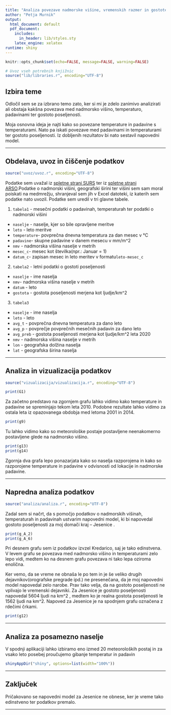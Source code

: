 ```yaml
---
title: "Analiza povezave nadmorske višine, vremenskih razmer in gostote poseljenosti v Sloveniji"
author: "Petja Murnik"
output:
  html_document: default
  pdf_document:
    includes:
      in_header: lib/styles.sty
    latex_engine: xelatex
runtime: shiny
---
```


```r
knitr::opts_chunk$set(echo=FALSE, message=FALSE, warning=FALSE)

# Uvoz vseh potrebnih knjižnic
source("lib/libraries.r", encoding="UTF-8")
```


## Izbira teme
Odločil sem se za izbrano temo zato, ker si mi je zdelo zanimivo analizirati ali obstaja kakšna povezava med nadmorsko višino, temperaturo, padavinami ter gostoto poseljenosti.


Moja osnovna ideja je najti kako so povezane temperature in padavine 
s temperaturami. Nato pa iskati povezave med padavinami in temperaturami ter 
gostoto poseljenosti. Iz dobljenih rezultatov bi nato sestavil napovedni model.


***

## Obdelava, uvoz in čiščenje podatkov

```r
source("uvoz/uvoz.r", encoding="UTF-8")
```

Podatke sem uvažal iz [spletne strani SURS](https://pxweb.stat.si/SiStat/sl) ter iz [spletne strani ARSO](http://meteo.arso.gov.si/met/sl/archive/).Podatke o nadmorski višini, 
geografski širini ter višini sem sam moral poiskati na medmrežju, shranjeval sem jih v
Excel datoteki, iz katerih sem podatke nato uvozil. Podatke sem uredil v tri glavne tabele.

1. `tabela1` - mesečni podatki o padavinah, temperaturah ter podatki o nadmorski višini
- `naselje` - naselje, kjer so bile opravljene meritve
- `leto` - leto meritve
- `temperature`- povprečna dnevna temperatura za dan mesec v °C
- `padavine`- skupne padavine v danem mesecu v mm/m^2
- `nmv` - nadmorska višina naselje v metrih 
- `mesec_c`- mesec kot številka(npr.: Januar = 1)
- `datum_c`- zapisan mesec in leto meritev v formatu`leto-mesec_c`

2. `tabela2` -  letni podatki o gostoti poseljenosti
- `naselje` - ime naselja
- `nmv`- nadmorska višina naselje v metrih 
- `datum` - leto
- `gostota` - gostota poseljenosti merjena kot ljudje/km^2

3. `tabela3`
- `naselje` - ime naselja
- `leto` - leto
- `avg_t` - povprečna dnevna temperatura za dano leto
- `avg_p` -  povprečje povprečnih mesečnih padavin za dano leto
- `avg_preb` - gostota poseljenosti merjena kot ljudje/km^2 leta 2020
- `nmv` - nadmorska višina naselje v metrih
- `lon` - geografska dolžina naselja
- `lat` - geografska širina naselja

***

## Analiza in vizualizacija podatkov

```r
source("vizualizacija/vizualizacija.r", encoding="UTF-8")
```


```r
print(G1)
```


Za začetno predstavo na zgornjem grafu lahko vidimo kako temperature in
padavine se spreminjajo tekom leta 2010. Podobne rezultate lahko vidimo za ostala
leta iz opazovanega obdobja med letoma 2001 in 2014.


```r
print(g9)
```

Tu lahko vidimo kako so meteorološke postaje postavljene neenakomerno postavljene
glede na nadmorsko višino. 


```r
print(g13)
print(g14)

```


Zgornja dva grafa lepo ponazarjata kako so naselja razporojena in kako so razporojene 
temperature in padavine v odvisnosti od lokacije in nadmorske padavine.

***

## Napredna analiza podatkov

```r
source("analiza/analiza.r", encoding="UTF-8")
```
Zadal sem si načrt, da s pomočjo podatkov o nadmorskih višinah, temperaturah in 
padavinah ustvarim napovedni model, ki bi napovedal gostoto poseljenosti za moj 
domači kraj -- Jesenice . 

```r
print(g_A_2)
print(g_A_6)
```


Pri desnem grafu sem iz podatkov izvzel Kredarico, saj je tako edinstvena. V levem 
grafu se povezava med nadmorsko višino in temperaturami zelo lepo vidi, medtem ko 
na desnem grafu povezava ni tako lepa oziroma enolična. 


Ker vemo, da se vreme ne obnaša le po tem in je še veliko drugih dejavnikov(orografske 
pregrade ipd.) ne presenečana, da je moj napovedni model napovedal zelo narobe. 
Prav tako velja, da na gostoto poseljenosti ne vplivajo le vremenski dejavniki.
Za Jesenice je gostoto poseljenosti napovedal 5604 ljudi na km^2 , medtem ko
je realna gostota poseljenosti le 1562 ljudi na km^2. Napoved za Jesenice je na spodnjem 
grafu označena z rdečimi črkami.


```r
print(g12)
```


***

## Analiza za posamezno naselje


V spodnji aplikaciji lahko izbiramo eno izmed 20 meteoroloških postaj in za vsako leto 
posebej proučujemo gibanje temperatur in padavin

```r
shinyAppDir("shiny", options=list(width="100%"))
```

***

## Zaključek


Pričakovano se napovedni model za Jesenice ne obnese, ker je vreme tako edinstveno
ter podatkov premalo. 


***
